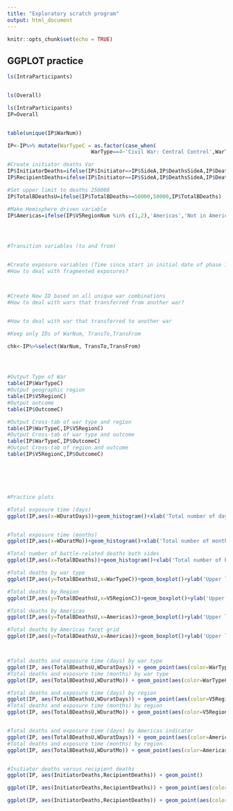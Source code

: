 ```yaml
---
title: "Exploratory scratch program"
output: html_document
---
```


```r
knitr::opts_chunk$set(echo = TRUE)
```

## GGPLOT practice


```r

ls(IntraParticipants)


ls(Overall)

```
```r

ls(IntraParticipants)
IP=Overall


table(unique(IP$WarNum))

IP<-IP%>% mutate(WarTypeC = as.factor(case_when(
                           WarType==4~'Civil War: Central Control',WarType==5~'Civil War: Local Issues',WarType==6~'Regional Internal',WarType==7~'Intercommunal',WarType==-8~'NA' )),V5RegionC=case_when(V5RegionNum==1~'North America',V5RegionNum==2~'South America',V5RegionNum==3~'Europe',V5RegionNum==4~'Sub-Saharan Africa',V5RegionNum==5~'Middle East and North Africa',V5RegionNum==6~'Asia and Oceania'),OutcomeC=case_when(Outcome==1~"Side A wins",Outcome==2~"Side B wins",Outcome==3~"Compromise",Outcome==4~"War transformed into another War",Outcome==5~"War ongoing as of end of 2014",Outcome==6~"Stalemate",Outcome==7~"Conflict continues below war level" ) )

#Create initiator deaths Var
IP$InitiatorDeaths=ifelse(IP$Initiator==IP$SideA,IP$DeathsSideA,IP$DeathsSideB)
IP$RecipientDeaths=ifelse(IP$Initiator==IP$SideA,IP$DeathsSideA,IP$DeathsSideB)

#Set upper limit to deaths 250000
IP$TotalBDeathsU=ifelse(IP$TotalBDeaths>=50000,50000,IP$TotalBDeaths)

#Make Hemisphere driven variable
IP$Americas=ifelse(IP$V5RegionNum %in% c(1,2),'Americas','Not in Americas')




#Transition variables (to and from)


#Create exposure variables (Time since start in initial date of phase 1 (repeat for phases 2:4))
#How to deal with fragmented exposures?



#Create New ID based on all unique war combinations
#How to deal with wars that transferred from another war?


#How to deal with war that transferred to another war

#Keep only IDs of WarNum, TransTo,TransFrom

chk<-IP%>%select(WarNum, TransTo,TransFrom)





```


```r

#Output Type of War
table(IP$WarTypeC)
#Output geographic region
table(IP$V5RegionC)
#Output outcome
table(IP$OutcomeC)

#Output Cross-tab of war type and region
table(IP$WarTypeC,IP$V5RegionC)
#Output Cross-tab of war type and outcome
table(IP$WarTypeC,IP$OutcomeC)
#Output Cross-tab of region and outcome
table(IP$V5RegionC,IP$OutcomeC)






#Practice plots

#Total exposure time (days)
ggplot(IP,aes(x=WDuratDays))+geom_histogram()+xlab('Total number of days war lasted')+ylab('Frequency')


#Total exposure time (months)
ggplot(IP,aes(x=WDuratMo))+geom_histogram()+xlab('Total number of months war lasted')+ylab('Frequency')

#Total number of battle-related deaths both sides
ggplot(IP,aes(x=TotalBDeaths))+geom_histogram()+xlab('Total number of battle-related deaths both sides')+ylab('Frequency')

#Total deaths by war type
ggplot(IP,aes(y=TotalBDeathsU,x=WarTypeC))+geom_boxplot()+ylab('Upper limit greater than 50000 set to 50000 deaths')

#Total deaths by Region
ggplot(IP,aes(y=TotalBDeathsU,x=V5RegionC))+geom_boxplot()+ylab('Upper limit greater than 50000 set to 50000 deaths')

#Total deaths by Americas
ggplot(IP,aes(y=TotalBDeathsU,x=Americas))+geom_boxplot()+ylab('Upper limit greater than 50000 set to 50000 deaths')

#Total deaths by Americas facet grid
ggplot(IP,aes(y=TotalBDeathsU,x=Americas))+geom_boxplot()+ylab('Upper limit greater than 50000 set to 50000 deaths')+facet_grid(~ WarTypeC)



#Total deaths and exposure time (days) by war type
ggplot(IP, aes(TotalBDeathsU,WDuratDays)) + geom_point(aes(color=WarTypeC))
#Total deaths and exposure time (months) by war type
ggplot(IP, aes(TotalBDeathsU,WDuratMo)) + geom_point(aes(color=WarTypeC))

#Total deaths and exposure time (days) by region
ggplot(IP, aes(TotalBDeathsU,WDuratDays)) + geom_point(aes(color=V5RegionC))
#Total deaths and exposure time (months) by region
ggplot(IP, aes(TotalBDeathsU,WDuratMo)) + geom_point(aes(color=V5RegionC))


#Total deaths and exposure time (days) by Americas indicator
ggplot(IP, aes(TotalBDeathsU,WDuratDays)) + geom_point(aes(color=Americas))
#Total deaths and exposure time (months) by region
ggplot(IP, aes(TotalBDeathsU,WDuratMo)) + geom_point(aes(color=Americas))


#Initiator deaths versus recipient deaths
ggplot(IP, aes(InitiatorDeaths,RecipientDeaths)) + geom_point()

ggplot(IP, aes(InitiatorDeaths,RecipientDeaths)) + geom_point(aes(color=WarTypeC))

ggplot(IP, aes(InitiatorDeaths,RecipientDeaths)) + geom_point(aes(color=Americas))



```
